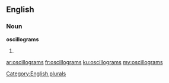 ==English==

===Noun===
'''oscillograms'''

# {{plural of|oscillogram}}

[[Category:English plurals]]

[[ar:oscillograms]]
[[fr:oscillograms]]
[[ku:oscillograms]]
[[my:oscillograms]]
